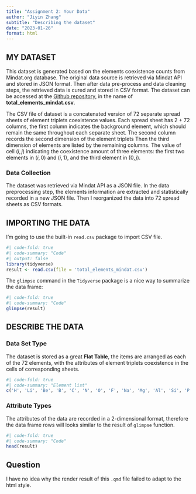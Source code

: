 ```yaml
---
title: "Assignment 2: Your Data"
author: "Jiyin Zhang"
subtitle: "Describing the dataset"
date: "2023-01-26"
format: html
---
```


## MY DATASET

This dataset is generated based on the elements coexistence counts from Mindat.org database. The original data source is retrieved via Mindat API and stored in JSON format. Then after data pre-process and data cleaning steps, the retrieved data is cured and stored in CSV format. The dataset can be accessed at the [Github repository](https://github.com/ChuBL/BCB-504-Foundations-of-Data-Visualization/tree/main/assg%232), in the name of **total_elements_mindat.csv**.

::: callout-note
The CSV file of dataset is a concatenated version of 72 separate spread sheets of element triplets coexistence values. Each spread sheet has 2 + 72 columns, the first column indicates the background element, which should remain the same throughout each separate sheet. The second column records the second dimension of the element triplets Then the third dimension of elements are listed by the remaining columns. The value of cell $(i, j)$ indicating the coexistence amount of three elements: the first two elements in $(i, 0)$ and $(i, 1)$, and the third element in $(0, j)$.
:::

### Data Collection
The dataset was retrieved via Mindat API as a JSON file. In the data preprocessing step, the elements information are extracted and statistically recorded in a new JSON file. Then I reorganized the data into 72 spread sheets as CSV formats. 

## IMPORTING THE DATA
I'm going to use the built-in `read.csv` package to import CSV file. 

```r
#| code-fold: true
#| code-summary: "Code"
#| output: false
library(tidyverse)
result <- read.csv(file = 'total_elements_mindat.csv')
```

The `glimpse` command in the `Tidyverse` package is a nice way to summarize the data frame:

```r
#| code-fold: true
#| code-summary: "Code"
glimpse(result)
```

## DESCRIBE THE DATA
### Data Set Type
The dataset is stored as a great **Flat Table**, the items are arranged as each of the 72 elements, with the attributes of element triplets coexistence in the cells of corresponding sheets.
```r
#| code-fold: true
#| code-summary: "Element list"
c('H', 'Li', 'Be', 'B', 'C', 'N', 'O', 'F', 'Na', 'Mg', 'Al', 'Si', 'P', 'S', 'Cl', 'K', 'Ca', 'Sc', 'Ti', 'V', 'Cr', 'Mn', 'Fe', 'Co', 'Ni', 'Cu', 'Zn', 'Ga', 'Ge', 'As', 'Se', 'Br', 'Rb', 'Sr', 'Y', 'Zr', 'Nb', 'Mo', 'Ru', 'Rh', 'Pd', 'Ag', 'Cd', 'In', 'Sn', 'Sb', 'Te', 'I', 'Cs', 'Ba', 'La', 'Ce', 'Nd', 'Sm', 'Gd', 'Dy', 'Er', 'Yb', 'Hf', 'Ta', 'W', 'Re', 'Os', 'Ir', 'Pt', 'Au', 'Hg', 'Tl', 'Pb', 'Bi', 'Th', 'U')
```

### Attribute Types
The attributes of the data are recorded in a 2-dimensional format, therefore the data frame rows will looks similar to the result of `glimpse` function.
```r
#| code-fold: true
#| code-summary: "Code"
head(result)
```

## Question
::: callout-note
I have no idea why the render result of this `.qmd` file failed to adapt to the html style.
:::